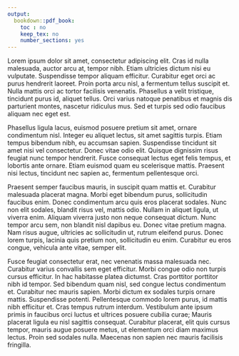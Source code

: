```yaml
---
output:
  bookdown::pdf_book:
    toc : no
    keep_tex: no
    number_sections: yes
---
```


<!-- This section is optional -->

Lorem ipsum dolor sit amet, consectetur adipiscing elit. Cras id nulla malesuada, auctor arcu at, tempor nibh. Etiam ultricies dictum nisi eu vulputate. Suspendisse tempor aliquam efficitur. Curabitur eget orci ac purus hendrerit laoreet. Proin porta arcu nisl, a fermentum tellus suscipit et. Nulla mattis orci ac tortor facilisis venenatis. Phasellus a velit tristique, tincidunt purus id, aliquet tellus. Orci varius natoque penatibus et magnis dis parturient montes, nascetur ridiculus mus. Sed et turpis sed odio faucibus aliquam nec eget est.

Phasellus ligula lacus, euismod posuere pretium sit amet, ornare condimentum nisl. Integer eu aliquet lectus, sit amet sagittis turpis. Etiam tempus bibendum nibh, eu accumsan sapien. Suspendisse tincidunt sit amet nisi vel consectetur. Donec vitae odio elit. Quisque dignissim risus feugiat nunc tempor hendrerit. Fusce consequat lectus eget felis tempus, et lobortis ante ornare. Etiam euismod quam eu scelerisque mattis. Praesent nisi lectus, tincidunt nec sapien ac, fermentum pellentesque orci.

Praesent semper faucibus mauris, in suscipit quam mattis et. Curabitur malesuada placerat magna. Morbi eget bibendum purus, sollicitudin faucibus enim. Donec condimentum arcu quis eros placerat sodales. Nunc non elit sodales, blandit risus vel, mattis odio. Nullam in aliquet ligula, ut viverra enim. Aliquam viverra justo non neque consequat dictum. Nunc tempor arcu sem, non blandit nisl dapibus eu. Donec vitae pretium magna. Nam risus augue, ultricies ac sollicitudin ut, rutrum eleifend purus. Donec lorem turpis, lacinia quis pretium non, sollicitudin eu enim. Curabitur eu eros congue, vehicula ante vitae, semper elit.

Fusce feugiat consectetur erat, nec venenatis massa malesuada nec. Curabitur varius convallis sem eget efficitur. Morbi congue odio non turpis cursus efficitur. In hac habitasse platea dictumst. Cras porttitor porttitor nibh id tempor. Sed bibendum quam nisl, sed congue lectus condimentum et. Curabitur nec mauris sapien. Morbi dictum ex sodales turpis ornare mattis. Suspendisse potenti. Pellentesque commodo lorem purus, id mattis nibh efficitur et. Cras tempus rutrum interdum. Vestibulum ante ipsum primis in faucibus orci luctus et ultrices posuere cubilia curae; Mauris placerat ligula eu nisl sagittis consequat. Curabitur placerat, elit quis cursus tempor, mauris augue posuere metus, ut elementum orci diam maximus lectus. Proin sed sodales nulla. Maecenas non sapien nec mauris facilisis fringilla.
